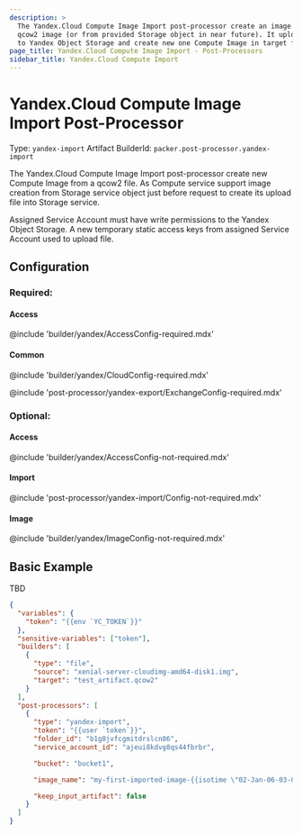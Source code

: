 ```yaml
---
description: >
  The Yandex.Cloud Compute Image Import post-processor create an image from a
  qcow2 image (or from provided Storage object in near future). It uploads qcow2
  to Yandex Object Storage and create new one Compute Image in target folder.
page_title: Yandex.Cloud Compute Image Import - Post-Processors
sidebar_title: Yandex.Cloud Compute Import
---
```


# Yandex.Cloud Compute Image Import Post-Processor

Type: `yandex-import`
Artifact BuilderId: `packer.post-processor.yandex-import`

The Yandex.Cloud Compute Image Import post-processor create new Compute Image
from a qcow2 file. As Compute service support image creation from Storage service object
just before request to create its upload file into Storage service.

Assigned Service Account must have write permissions to the Yandex Object Storage.
A new temporary static access keys from assigned Service Account used to upload
file.

## Configuration

### Required:

#### Access

@include 'builder/yandex/AccessConfig-required.mdx'

#### Common

@include 'builder/yandex/CloudConfig-required.mdx'

@include 'post-processor/yandex-export/ExchangeConfig-required.mdx'

### Optional:

#### Access

@include 'builder/yandex/AccessConfig-not-required.mdx'

#### Import

@include 'post-processor/yandex-import/Config-not-required.mdx'

#### Image

@include 'builder/yandex/ImageConfig-not-required.mdx'

## Basic Example

TBD

```json
{
  "variables": {
    "token": "{{env `YC_TOKEN`}}"
  },
  "sensitive-variables": ["token"],
  "builders": [
    {
      "type": "file",
      "source": "xenial-server-cloudimg-amd64-disk1.img",
      "target": "test_artifact.qcow2"
    }
  ],
  "post-processors": [
    {
      "type": "yandex-import",
      "token": "{{user `token`}}",
      "folder_id": "b1g8jvfcgmitdrslcn86",
      "service_account_id": "ajeui8kdvg8qs44fbrbr",

      "bucket": "bucket1",

      "image_name": "my-first-imported-image-{{isotime \"02-Jan-06-03-04-05\" | lower }}",

      "keep_input_artifact": false
    }
  ]
}
```

